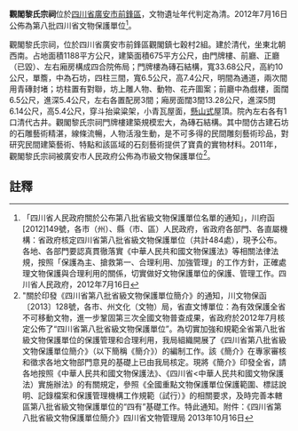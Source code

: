 {{msg:四川省文物保護單位
|名稱 = 觀閣黎氏宗祠
|編號 = 255
|圖片 = 
|級別 = S8
|分類 = 
|時代 = [[清代|清代]]
|地点 = [[四川省|四川省]][[廣安市|廣安市]][[前鋒區|前鋒區]]
|坐標 =
|登錄 = 2012年7月16日
}}
'''觀閣黎氏宗祠'''位於[[四川省|四川省]][[廣安市|廣安市]][[前鋒區|前鋒區]]，文物遺址年代判定為清。2012年7月16日公佈為第八批四川省文物保護單位<ref>「四川省人民政府關於公布第八批省級文物保護單位名單的通知」，川府函[2012]149號，各市（州）、縣（市、區）人民政府，省政府各部門、各直屬機構：省政府核定四川省第八批省級文物保護單位（共計484處），現予公布。各地、各部門要認真貫徹落實《中華人民共和國文物保護法》等相關法律法規，按照「保護為主、搶救第一、合理利用、加強管理」的工作方針，正確處理文物保護與合理利用的關係，切實做好文物保護單位的保護、管理工作。四川省人民政府，2012年7月16日</ref>。

觀閣黎氏宗祠，位於四川省廣安市前鋒區觀閣鎮七穀村2組。建於清代，坐東北朝西南。占地面積1188平方公尺，建築面積675平方公尺，由門牌樓、前廳、正廳（已毀）、左右廂房構成四合院佈局；門牌樓為磚石結構，寬33.68公尺，高約10公尺，單簷，中為石坊，四柱三間，寬6.5公尺，高7.4公尺，明間為通道，兩次間用青磚封堵；坊柱置有對聯，坊上雕人物、動物、花卉圖案；前廳中為戲樓，面闊6.5公尺，進深5.4公尺，左右各置配房3間；廂房面闊3間13.28公尺，進深5問6.14公尺，高5.4公尺，穿斗抬粱粱架，小青瓦屋面，[[懸山式|懸山式]]屋頂。院內左右各有1口清代古井。觀閣黎氏宗祠門牌樓建築規模宏大，為磚石結構。其中間仿古建石坊的石雕藝術精湛，線條流暢，人物活潑生動，是不可多得的民間雕刻藝術珍品，對研究民間建築藝術、特點和該區域的石刻藝術提供了寶貴的實物材料。2011年，觀閣黎氏宗祠被廣安市人民政府公佈為市級文物保護單位<ref>"關於印發《四川省第八批省級文物保護單位簡介》的通知，川文物保函〔2013〕128號，各市、州文化（文物）局，省直文博單位：為有效保護全省不可移動文物，進一步鞏固第三次全國文物普查成果，省政府於2012年7月核定公佈了“四川省第八批省級文物保護單位”。為切實加強和規範全省第八批省級文物保護單位的保護管理和合理利用，我局組織開展了《四川省第八批省級文物保護單位簡介》（以下簡稱《簡介》）的編制工作。該《簡介》在專家審核和徵求各地文物部門意見的基礎上已由我局核定。現將《簡介》印發全省，請各地按照《中華人民共和國文物保護法》、《四川省<中華人民共和國文物保護法）實施辦法》的有關規定，參照《全國重點文物保護單位保護範圍、標誌說明、記錄檔案和保護管理機構工作規範（試行）》的相關要求，及時完善本轄區第八批省級文物保護單位的“四有”基礎工作。特此通知。附件：《四川省第八批省級文物保護單位簡介》四川省文物管理局  2013年10月16日</ref>。
==註釋==
{{reflist}}